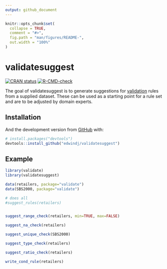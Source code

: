 ```yaml
---
output: github_document
---
```


<!-- README.md is generated from README.Rmd. Please edit that file -->

```r
knitr::opts_chunk$set(
  collapse = TRUE,
  comment = "#>",
  fig.path = "man/figures/README-",
  out.width = "100%"
)
```

# validatesuggest

<!-- badges: start -->
[![CRAN status](https://www.r-pkg.org/badges/version/validatesuggest)](https://CRAN.R-project.org/package=validatesuggest)
[![R-CMD-check](https://github.com/edwindj/validatesuggest/workflows/R-CMD-check/badge.svg)](https://github.com/edwindj/validatesuggest/actions)
<!-- badges: end -->

The goal of validatesuggest is to generate suggestions for [validation](https://CRAN.R-project.org/package=validate) rules from a supplied 
dataset. These can be used as a starting point for a rule set and are to be
adjusted by domain experts.

## Installation

And the development version from [GitHub](https://github.com/) with:

``` r
# install.packages("devtools")
devtools::install_github("edwindj/validatesuggest")
```
## Example

```r
library(validate)
library(validatesuggest)

data(retailers, package="validate")
data(SBS2000, package="validate")

# does all
#suggest_rules(retailers)


suggest_range_check(retailers, min=TRUE, max=FALSE)

suggest_na_check(retailers)

suggest_unique_check(SBS2000)

suggest_type_check(retailers)

suggest_ratio_check(retailers)

write_cond_rule(retailers)
```


